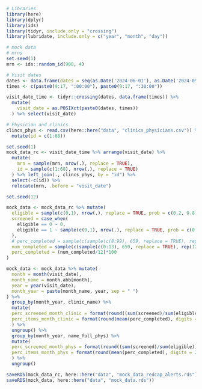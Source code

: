 

```r
# Libraries
library(here)
library(dplyr)
library(ids)
library(tidyr, include.only = "crossing")
library(lubridate, include.only = c("year", "month", "day"))
```

```r
# mock data
# mrns
set.seed(1)
mrn <- ids::random_id(900, 4)

```

```r
# Visit dates
dates <- data.frame(dates = seq(as.Date('2024-06-01'), as.Date('2024-09-30'), by = "day")) 
times <- c(paste0(9:17, ":00:00"), paste0(9:17, ":30:00"))

visit_date_time <- tidyr::crossing(dates, data.frame(times)) %>% 
  mutate(
    visit_date = as.POSIXct(paste0(dates, times))
  ) %>% select(visit_date)
```

```r
# Physician and clinics
clincs_phys <- read.csv(here::here("data", "clinics_physicians.csv")) %>%
  mutate(id = c(1:68))

```

```r
set.seed(1)
mock_data_rc <- visit_date_time %>% arrange(visit_date) %>%
  mutate(
    mrn = sample(mrn, nrow(.), replace = TRUE),
    id = sample(c(1:68), nrow(.), replace = TRUE)
  ) %>% left_join(., clincs_phys, by = "id") %>%
  select(-c(id)) %>%
  relocate(mrn, .before = "visit_date")
```

```r
set.seed(12)

mock_data <- mock_data_rc %>% mutate(
  eligible = sample(c(0,1), nrow(.), replace = TRUE, prob = c(0.2, 0.8)),
  screened = case_when(
    eligible == 0 ~ 0,
    eligible == 1 ~ sample(c(0,1), nrow(.), replace = TRUE, prob = c(0.6, 0.4))
  ),
  # perc_completed = sample(c(sample(c(8:99), 659, replace = TRUE), rep(100, 1537)))
  num_completed = sample(c(sample(c(0:13), 659, replace = TRUE), rep(12, 1537))),
  perc_completed = (num_completed/12)*100 
)
```


```r
mock_data <- mock_data %>% mutate(
  month = month(visit_date),
  month_name = month.abb[month],
  year = year(visit_date),
  month_year = paste(month_name, year, sep = " ")
) %>%
  group_by(month_year, clinic_name) %>%
  mutate(
  perc_screened_month_clinic = format(round((sum(screened)/sum(eligible))*100, digits = 2),nsmall=2),
  perc_items_month_clinic = format(round(mean(perc_completed), digits = 2),nsmall=2)
  ) %>%
  ungroup() %>%
  group_by(month_year, name_full_phys) %>%
  mutate(
  perc_screened_month_phys = format(round((sum(screened)/sum(eligible))*100, digits = 2),nsmall=2),
  perc_items_month_phys = format(round(mean(perc_completed), digits = 2),nsmall=2)
  ) %>%
  ungroup()
```

```r
saveRDS(mock_data_rc, here::here("data", "mock_data_redcap_alerts.rds"))
saveRDS(mock_data, here::here("data", "mock_data.rds"))
```

